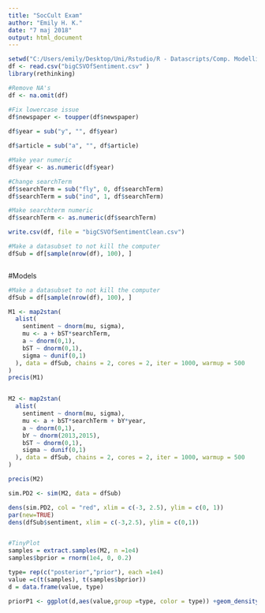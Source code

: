 ---
title: "SocCult Exam"
author: "Emily H. K."
date: "7 maj 2018"
output: html_document
---

```{r}
setwd("C:/Users/emily/Desktop/Uni/Rstudio/R - Datascripts/Comp. Modelling/SocCult-Exam")
df <- read.csv("bigCSVOfSentiment.csv" )
library(rethinking)

#Remove NA's
df <- na.omit(df)

#Fix lowercase issue
df$newspaper <- toupper(df$newspaper)
                        
df$year = sub("y", "", df$year)

df$article = sub("a", "", df$article)

#Make year numeric
df$year <- as.numeric(df$year)

#Change searchTerm
df$searchTerm = sub("fly", 0, df$searchTerm)
df$searchTerm = sub("ind", 1, df$searchTerm)

#Make searchterm numeric
df$searchTerm <- as.numeric(df$searchTerm)

write.csv(df, file = "bigCSVOfSentimentClean.csv")

#Make a datasubset to not kill the computer
dfSub = df[sample(nrow(df), 100), ]



```


#Models
```{r}


#Make a datasubset to not kill the computer
dfSub = df[sample(nrow(df), 100), ]

M1 <- map2stan(
  alist(
    sentiment ~ dnorm(mu, sigma),
    mu <- a + bST*searchTerm,
    a ~ dnorm(0,1),
    bST ~ dnorm(0,1),
    sigma ~ dunif(0,1)
  ), data = dfSub, chains = 2, cores = 2, iter = 1000, warmup = 500
)
precis(M1)


M2 <- map2stan(
  alist(
    sentiment ~ dnorm(mu, sigma),
    mu <- a + bST*searchTerm + bY*year,
    a ~ dnorm(0,1),
    bY ~ dnorm(2013,2015),
    bST ~ dnorm(0,1),
    sigma ~ dunif(0,1)
  ), data = dfSub, chains = 2, cores = 2, iter = 1000, warmup = 500
)

precis(M2)

sim.PD2 <- sim(M2, data = dfSub)

dens(sim.PD2, col = "red", xlim = c(-3, 2.5), ylim = c(0, 1))
par(new=TRUE)
dens(dfSub$sentiment, xlim = c(-3,2.5), ylim = c(0,1))


#TinyPlot
samples = extract.samples(M2, n =1e4)
samples$bprior = rnorm(1e4, 0, 0.2)

type= rep(c("posterior","prior"), each =1e4)
value =c(t(samples), t(samples$bprior))
d = data.frame(value, type)

priorP1 <- ggplot(d,aes(value,group =type, color = type)) +geom_density()+ggtitle("Sceptical Model")



```


